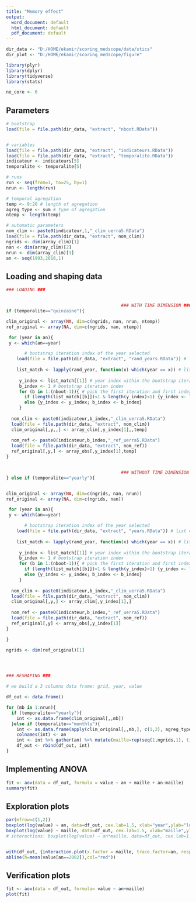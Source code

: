 ```yaml
---
title: "Memory effect"
output:
  word_document: default
  html_document: default
  pdf_document: default
---
```


```r

dir_data <- "D:/HOME/ekamir/scoring_medscope/data/stics" 
dir_plot <- "D:/HOME/ekamir/scoring_medscope/figure" 

library(plyr)
library(dplyr)
library(tidyverse)
library(stats)

no_core <- 6

```

## Parameters 

```r

# bootstrap
load(file = file.path(dir_data, "extract", "nboot.RData"))


# variables
load(file = file.path(dir_data, "extract", "indicateurs.RData"))
load(file = file.path(dir_data, "extract", "temporalite.RData"))
indicateur <- indicateurs[5]
temporalite <- temporalite[5]

# runs
run <- seq(from=1, to=25, by=1)
nrun <- length(run)

# temporal agregation
temp <- 9:20 # length of agregation
agreg_type <- sum # type of agregation
ntemp <- length(temp)

# automatic parameters
nom_clim <- paste0(indicateur,1,"_clim_uerra5.RData")
load(file = file.path(dir_data, "extract", nom_clim))
ngrids <- dim(array_clim)[1]
nan <- dim(array_clim)[2]
nrun <- dim(array_clim)[3]
an <- seq(1993,2016,1)

```

## Loading and shaping data

```r

### LOADING ###


                                            ### WITH TIME DIMENSION ###
if (temporalite=="quinzaine"){

clim_original <- array(NA, dim=c(ngrids, nan, nrun, ntemp))
ref_original <- array(NA, dim=c(ngrids, nan, ntemp))

 for (year in an){
 y <- which(an==year)

       # bootstrap iteration index of the year selected
    load(file = file.path(dir_data, "extract", "rand_years.RData")) # list of years in each bootstrap iteration
     
    list_match <- lapply(rand_year, function(x) which(year == x)) # list of matchs between list of years randomly generated for the bootstrap and the year we are interested in
     
     y_index <- list_match[[1]] # year index within the bootstrap iteration
     b_index <- 1 # bootstrap iteration index
     for (b in 1:(nboot-1)){ # pick the first iteration and first index matching the year we are looking for
       if (length(list_match[[b]])<1 & length(y_index)<1) {y_index <- list_match[[b+1]]; b_index <- b+1}
       else {y_index <- y_index; b_index <- b_index}
     }
     
  nom_clim <- paste0(indicateur,b_index,"_clim_uerra5.RData")
  load(file = file.path(dir_data, "extract", nom_clim))
  clim_original[,y,,] <- array_clim[,y_index[1],,temp]
  
  nom_ref <- paste0(indicateur,b_index,"_ref_uerra5.RData")
  load(file = file.path(dir_data, "extract", nom_ref))
  ref_original[,y,] <- array_obs[,y_index[1],temp]
}


                                            ### WITHOUT TIME DIMENSION ###
} else if (temporalite=="yearly"){


clim_original <- array(NA, dim=c(ngrids, nan, nrun))
ref_original <- array(NA, dim=c(ngrids, nan))

 for (year in an){
 y <- which(an==year)

       # bootstrap iteration index of the year selected
    load(file = file.path(dir_data, "extract", "years.RData")) # list of years in each bootstrap iteration
     
    list_match <- lapply(rand_year, function(x) which(year == x)) # list of matchs between list of years randomly generated for the bootstrap and the year we are interested in
     
     y_index <- list_match[[1]] # year index within the bootstrap iteration
     b_index <- 1 # bootstrap iteration index
     for (b in 1:(nboot-1)){ # pick the first iteration and first index matching the year we are looking for
       if (length(list_match[[b]])<1 & length(y_index)<1) {y_index <- list_match[[b+1]]; b_index <- b+1}
       else {y_index <- y_index; b_index <- b_index}
     }
     
  nom_clim <- paste0(indicateur,b_index,"_clim_uerra5.RData")
  load(file = file.path(dir_data, "extract", nom_clim))
  clim_original[,y,] <- array_clim[,y_index[1],]
  
  nom_ref <- paste0(indicateur,b_index,"_ref_uerra5.RData")
  load(file = file.path(dir_data, "extract", nom_ref))
  ref_original[,y] <- array_obs[,y_index[1]]
}

}

ngrids <- dim(ref_original)[1]




### RESHAPING ###

# we build a 3 columns data frame: grid, year, value

df_out <- data.frame()

for (mb in 1:nrun){
  if (temporalite=="yearly"){
    int <- as.data.frame(clim_original[,,mb])
  }else if (temporalite=="monthly"){ 
    int <- as.data.frame(apply(clim_original[,,mb,], c(1,2), agreg_type))}
    colnames(int) <- an
    int <- int %>% gather(an) %>% mutate(maille=rep(seq(1,ngrids,1), times=nan))
    df_out <- rbind(df_out, int)
}


```

## Implementing ANOVA

```r

fit <- aov(data = df_out, formula = value ~ an + maille + an:maille)
summary(fit)

```

## Exploration plots

```r

par(mfrow=c(1,2))
boxplot(log(value) ~ an, data=df_out, cex.lab=1.5, xlab="year",ylab="log(value)")
boxplot(log(value) ~ maille, data=df_out, cex.lab=1.5, xlab="maille",ylab="log(value)")
# interactions: boxplot(log(value) ~ an*maille, data=df_out, cex.lab=1.5, xlab="combinaison annee et maille ",ylab="log(value)")


with(df_out, {interaction.plot(x.factor = maille, trace.factor=an, response = value, type="l", fun=mean)},
abline(h=mean(value[an==2002]),col="red"))
```

## Verification plots

```r

fit <- aov(data = df_out, formula= value ~ an+maille)
plot(fit)


```



